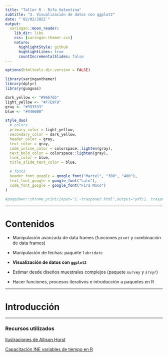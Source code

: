 ```yaml
---
title: "Taller R - Rifa Valentina"
subtitle: "3. Visualización de datos con ggplot2"
date: "`02/02/2022`"
output:
  xaringan::moon_reader:
    lib_dir: libs
    css: [xaringan-themer.css]
    nature:
      highlightStyle: github
      highlightLines: true
      countIncrementalSlides: false
---
```



```r
options(htmltools.dir.version = FALSE)
```

```r
library(xaringanthemer)
library(dplyr)
library(guaguas)

dark_yellow <- "#9667db"
light_yellow <- "#F7E9FD"
gray <- "#333333"
blue <- "#4466B0"

style_duo(
  # colors
  primary_color = light_yellow,
  secondary_color = dark_yellow,
  header_color = gray,
  text_color = gray,
  code_inline_color = colorspace::lighten(gray),
  text_bold_color = colorspace::lighten(gray),
  link_color = blue,
  title_slide_text_color = blue,

  # fonts
  header_font_google = google_font("Martel", "300", "400"),
  text_font_google = google_font("Lato"),
  code_font_google = google_font("Fira Mono")
)
```

```r
#pagedown::chrome_print(input="1.-trasponer.html",output="pdf/1. trasponer.pdf")
```

---

# Contenidos

+ Manipulación avanzada de data frames (funciones `pivot` y combinación de data frames)

+ Manipulación de fechas: paquete `lubridate`

+ **Visualización de datos con `ggplot2`**

+ Estimar desde diseños muestrales complejos (paquete `survey` y `srvyr`)

+ Hacer funciones, procesos iterativos e introducción a paquetes en R


---

# Introducción



---

### Recursos utilizados

[Ilustraciones de Allison Horst](https://github.com/allisonhorst/stats-illustrations)

[Capacitación INE variables de tiempo en R](https://capacitacion-r-basico.github.io/sesion_4/#106)


